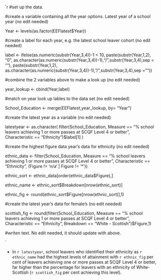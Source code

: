 


`r 
#set up the data.


#create a variable containing all the year options. Latest year of a school year (no edit needed)

Year <- levels(as.factor(EEFlatest$Year))

#create a label for each year, e.g. the latest school leaver cohort (no edit needed)

label <- ifelse(as.numeric(substr(Year,3,4))-1 < 10, paste(substr(Year,1,2), "0", as.character(as.numeric(substr(Year,3,4))-1),"/",substr(Year,3,4),sep = ""),
      paste(substr(Year,1,2), as.character(as.numeric(substr(Year,3,4))-1),"/",substr(Year,3,4),sep = ""))

#combine the 2 variables above to make a look up (no edit needed)

year_lookup <- cbind(Year,label)

#match on year look up lables to the data set (no edit needed)

School_Education <- merge(EEFlatest,year_lookup, by= "Year")

#create the latest year as a variable (no edit needed)

latestyear <- as.character( filter(School_Education, Measure == "% school leavers achieving 1 or more passes at SCQF Level 4 or better",
                            Characteristic == "Ethnicity")$label[1] )

#create the highest figure data year's data for ethnicity (no edit needed)

ethnic_data <- filter(School_Education, Measure == "% school leavers achieving 1 or more passes at SCQF Level 4 or better",
                               Characteristic == "Ethnicity", (Figure != 'n/a' | Figure != '*'))

ethnic_sort <- ethnic_data[order(ethnic_data$Figure),]

ethnic_name <- ethnic_sort$Breakdown[nrow(ethnic_sort)]

ethnic_fig <- round(ethnic_sort$Figure[nrow(ethnic_sort)],1)

#create the latest year's data for female's (no edit needed)

scottish_fig <- round(filter(School_Education, Measure == "% school leavers achieving 1 or more passes at SCQF Level 4 or better",
                                      Characteristic == "Ethnicity", Breakdown == "White - Scottish")$Figure,1)

#writen text. No edit needed, it should update with above.

`

* In `r latestyear`, school leavers who identified their ethnicity as `r ethnic_name` had the highest levels of attainment with
	`r ethnic_fig` per cent of leavers achieving one or more passes at SCQF Level 4 or better, far higher than the percentage 
	for leavers with an ethnicity of White-Scottish (`r scottish_fig` per cent achieving this level).
